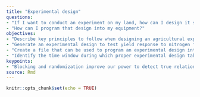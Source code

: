 ```yaml
---
title: "Experimental design"
questions:
- "If I want to conduct an experiment on my land, how can I design it so that the results are meaningful?"
- "How can I program that design into my equipment?"
objectives:
- "Describe key principles to follow when designing an agricultural experiment"
- "Generate an experimental design to test yield response to nitrogen for a given field"
- "Create a file that can be used to program an experimental design into equipment"
- "Identify the time window during which proper experimental design takes place (i.e., how long before planting etc.)."
keypoints:
- "Blocking and randomization improve our power to detect true relationships between inputs and outputs."
source: Rmd
---
```


```r
knitr::opts_chunk$set(echo = TRUE)
```
